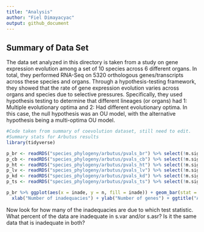 ```yaml
---
title: "Analysis"
author: "Fiel Dimayacyac"
output: github_document
---
```


## Summary of Data Set

The data set analyzed in this directory is taken from a study on gene expression evolution among a set of 10 species across 6 different organs. In total, they performed RNA-Seq on 5320 orthologous genes/transcripts across these species and organs. Through a hypothesis-testing framework, they showed that the rate of gene expression evolution varies across organs and species due to selective pressures. Specifically, they used hypothesis testing to determine that different lineages (or organs) had 1: Multiple evolutionary optima and 2: Had different evolutionary optima. In this case, the null hypothesis was an OU model, with the alternative hypothesis being a multi-optima OU model.

```r
#Code taken from summary of coevolution dataset, still need to edit.
#Summary stats for Arbutus results
library(tidyverse)

p_br <- readRDS("species_phylogeny/arbutus/pvals_br") %>% select(!m.sig) %>% transmute(c.less = c.var <= 0.05, sv.less = s.var <= 0.05, sa.less = s.asr <= 0.05, sh.less = s.hgt <= 0.05 & !is.na(s.hgt), d.less = d.cdf <= 0.05) %>% transmute(inade = c.less + sv.less + sa.less + sh.less + d.less) %>% count(inade) %>% mutate(prop = n/sum(n)) %>% mutate(inade = as.character(inade))
p_cb <- readRDS("species_phylogeny/arbutus/pvals_cb") %>% select(!m.sig) %>% transmute(c.less = c.var <= 0.05, sv.less = s.var <= 0.05, sa.less = s.asr <= 0.05, sh.less = s.hgt <= 0.05 & !is.na(s.hgt), d.less = d.cdf <= 0.05) %>% transmute(inade = c.less + sv.less + sa.less + sh.less + d.less) %>% count(inade) %>% mutate(prop = n/sum(n)) %>% mutate(inade = as.character(inade))
p_ht <- readRDS("species_phylogeny/arbutus/pvals_ht") %>% select(!m.sig) %>% transmute(c.less = c.var <= 0.05, sv.less = s.var <= 0.05, sa.less = s.asr <= 0.05, sh.less = s.hgt <= 0.05 & !is.na(s.hgt), d.less = d.cdf <= 0.05) %>% transmute(inade = c.less + sv.less + sa.less + sh.less + d.less) %>% count(inade) %>% mutate(prop = n/sum(n)) %>% mutate(inade = as.character(inade))
p_lv <- readRDS("species_phylogeny/arbutus/pvals_lv") %>% select(!m.sig) %>% transmute(c.less = c.var <= 0.05, sv.less = s.var <= 0.05, sa.less = s.asr <= 0.05, sh.less = s.hgt <= 0.05 & !is.na(s.hgt), d.less = d.cdf <= 0.05) %>% transmute(inade = c.less + sv.less + sa.less + sh.less + d.less) %>% count(inade) %>% mutate(prop = n/sum(n)) %>% mutate(inade = as.character(inade))
p_kd <- readRDS("species_phylogeny/arbutus/pvals_kd") %>% select(!m.sig) %>% transmute(c.less = c.var <= 0.05, sv.less = s.var <= 0.05, sa.less = s.asr <= 0.05, sh.less = s.hgt <= 0.05 & !is.na(s.hgt), d.less = d.cdf <= 0.05) %>% transmute(inade = c.less + sv.less + sa.less + sh.less + d.less) %>% count(inade) %>% mutate(prop = n/sum(n)) %>% mutate(inade = as.character(inade))
p_ts <- readRDS("species_phylogeny/arbutus/pvals_ts") %>% select(!m.sig) %>% transmute(c.less = c.var <= 0.05, sv.less = s.var <= 0.05, sa.less = s.asr <= 0.05, sh.less = s.hgt <= 0.05 & !is.na(s.hgt), d.less = d.cdf <= 0.05) %>% transmute(inade = c.less + sv.less + sa.less + sh.less + d.less) %>% count(inade) %>% mutate(prop = n/sum(n)) %>% mutate(inade = as.character(inade))

p_br %>% ggplot(aes(x = inade, y = n, fill = inade)) + geom_bar(stat = "identity") + 
  xlab("Number of inadequacies") + ylab("Number of genes") + ggtitle("Amount of genes by number of inadequacies") + theme_bw()
```

Now look for how many of the inadequacies are due to which test statistic. What percent of the data are inadequate in s.var and/or s.asr? Is it the same data that is inadequate in both?
